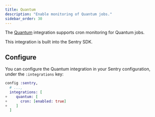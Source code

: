 ```yaml
---
title: Quantum
description: "Enable monitoring of Quantum jobs."
sidebar_order: 30
---
```


The [Quantum](https://github.com/quantum-elixir/quantum-core) integration supports cron monitoring for Quantum jobs.

This integration is built into the Sentry SDK.

## Configure

You can configure the Quantum integration in your Sentry configuration, under the `:integrations` key:

```elixir {filename:config/config.exs} {diff}
config :sentry,
  # ...,
  integrations: [
+    quantum: [
+      cron: [enabled: true]
+    ]
  ]
```
